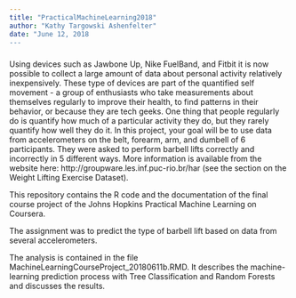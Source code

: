 ---
title: "PracticalMachineLearning2018"
author: "Kathy Targowski Ashenfelter"
date: "June 12, 2018
---
###
Using devices such as Jawbone Up, Nike FuelBand, and Fitbit it is now possible to collect a large amount of data about personal activity relatively inexpensively. These type of devices are part of the quantified self movement - a group of enthusiasts who take measurements about themselves regularly to improve their health, to find patterns in their behavior, or because they are tech geeks. One thing that people regularly do is quantify how much of a particular activity they do, but they rarely quantify how well they do it. In this project, your goal will be to use data from accelerometers on the belt, forearm, arm, and dumbell of 6 participants. They were asked to perform barbell lifts correctly and incorrectly in 5 different ways. More information is available from the website here: http://groupware.les.inf.puc-rio.br/har (see the section on the Weight Lifting Exercise Dataset).

This repository contains the R code and the documentation of the final course project of the Johns Hopkins Practical Machine Learning on Coursera.

The assignment was to predict the type of barbell lift based on data from several accelerometers.

The analysis is contained in the file MachineLearningCourseProject_20180611b.RMD. It describes the machine-learning prediction process with Tree Classification and Random Forests and discusses the results.


